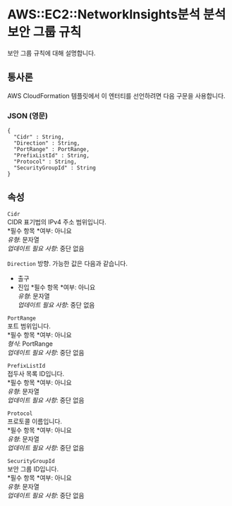 # AWS::EC2::NetworkInsights분석 분석보안 그룹 규칙

보안 그룹 규칙에 대해 설명합니다.

## 통사론

AWS CloudFormation 템플릿에서 이 엔터티를 선언하려면 다음 구문을 사용합니다.

### JSON (영문)

```
{
  "Cidr" : String,
  "Direction" : String,
  "PortRange" : PortRange,
  "PrefixListId" : String,
  "Protocol" : String,
  "SecurityGroupId" : String
}
```

## 속성

`Cidr`  
CIDR 표기법의 IPv4 주소 범위입니다.  
*필수 항목 *여부: 아니요  
_유형_: 문자열  
_업데이트 필요 사항_: 중단 없음

`Direction` 방향. 가능한 값은 다음과 같습니다.

- 출구
- 진입
  *필수 항목 *여부: 아니요  
  _유형_: 문자열  
  _업데이트 필요 사항_: 중단 없음

`PortRange`  
포트 범위입니다.  
*필수 항목 *여부: 아니요  
_형식_: PortRange  
_업데이트 필요 사항_: 중단 없음

`PrefixListId`  
접두사 목록 ID입니다.  
*필수 항목 *여부: 아니요  
_유형_: 문자열  
_업데이트 필요 사항_: 중단 없음

`Protocol`  
프로토콜 이름입니다.  
*필수 항목 *여부: 아니요  
_유형_: 문자열  
_업데이트 필요 사항_: 중단 없음

`SecurityGroupId`  
보안 그룹 ID입니다.  
*필수 항목 *여부: 아니요  
_유형_: 문자열  
_업데이트 필요 사항_: 중단 없음
